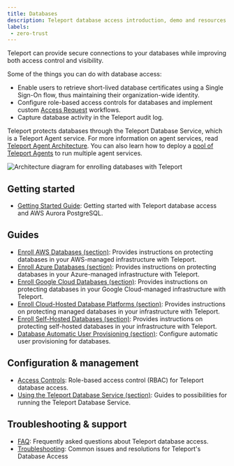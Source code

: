 ```yaml
---
title: Databases
description: Teleport database access introduction, demo and resources.
labels:
 - zero-trust
---
```


Teleport can provide secure connections to your databases while improving both
access control and visibility.

Some of the things you can do with database access:

- Enable users to retrieve short-lived database certificates using a Single Sign-On
  flow, thus maintaining their organization-wide identity.
- Configure role-based access controls for databases and implement custom
  [Access Request](../../../identity-governance/access-requests/access-requests.mdx) workflows.
- Capture database activity in the Teleport audit log.

Teleport protects databases through the Teleport Database Service, which is a
Teleport Agent service. For more information on agent services, read [Teleport
Agent Architecture](../../../reference/architecture/agents.mdx). You can also learn how to
deploy a [pool of Teleport Agents](../../../zero-trust-access/enroll-resources/agents/agents.mdx) to run multiple
agent services.

![Architecture diagram for enrolling databases with Teleport](../../../../img/database-access/architecture.svg)

## Getting started

- [Getting Started Guide](getting-started.mdx): Getting started with Teleport database access and AWS Aurora PostgreSQL.

## Guides

- [Enroll AWS Databases (section)](./enroll-aws-databases/): Provides instructions on protecting databases in your AWS-managed infrastructure with Teleport.
- [Enroll Azure Databases (section)](./enroll-azure-databases/): Provides instructions on protecting databases in your Azure-managed infrastructure with Teleport.
- [Enroll Google Cloud Databases (section)](./enroll-google-cloud-databases/): Provides instructions on protecting databases in your Google Cloud-managed infrastructure with Teleport.
- [Enroll Cloud-Hosted Database Platforms (section)](./enroll-managed-databases/): Provides instructions on protecting managed databases in your infrastructure with Teleport.
- [Enroll Self-Hosted Databases (section)](./enroll-self-hosted-databases/): Provides instructions on protecting self-hosted databases in your infrastructure with Teleport.
- [Database Automatic User Provisioning (section)](./auto-user-provisioning/): Configure automatic user provisioning for databases.

## Configuration & management

- [Access Controls](./rbac.mdx): Role-based access control (RBAC) for Teleport database access.
- [Using the Teleport Database Service (section)](./guides/): Guides to possibilities for running the Teleport Database Service.

## Troubleshooting & support

- [FAQ](./faq.mdx): Frequently asked questions about Teleport database access.
- [Troubleshooting](./troubleshooting.mdx): Common issues and resolutions for Teleport's Database Access
